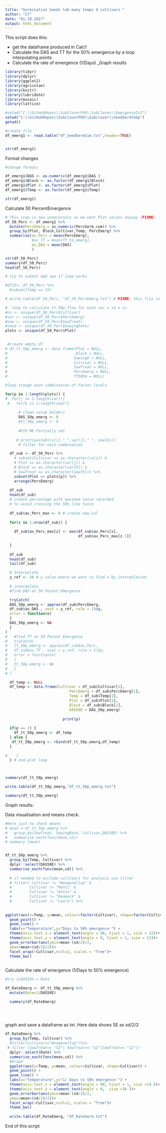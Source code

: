 ```yaml
---
title: "Germination Seeds lab many temps 4 cultivars "
author: "CT"
date: "01.10.2017"
output: html_document
---
```


This script does this:

- get the dataframe produced in Calc1  
- Calculate the DAS and TT for the 50% emergence by a loop interpolating points
- Calculate the rate of emergence (1/Days)
_Graph results  


```r
library(tidyr)
library(dplyr)
library(ggplot2)
library(agricolae)
library(knitr)
library(lubridate)
library(mosaic)
library(lattice)
```


```r
#setwd("C:\\GitHubRepos\\SubCloverPhD\\SubClover\\EmergenceIv2")
setwd("C:\\GitHubRepos\\SubcloverPhD\\Subclover\\SeedGermTemp")
getwd()

#create file
df_emerg1 <- read.table("df_SeedGermCum.txt",header=TRUE)


str(df_emerg1)
```

Format changes 
```r
#change formats 

df_emerg1$DAS <- as.numeric(df_emerg1$DAS )
df_emerg1$Block <- as.factor(df_emerg1$Block)
df_emerg1$Plot <- as.factor(df_emerg1$Plot)
df_emerg1$Temp <- as.factor(df_emerg1$Temp)

str(df_emerg1)

```

Calculate 50 PercentEmergence  

```r

# This step is now unnecessary as we want Plot values anyway (FIXME)
df_50_Perc <- df_emerg1 %>%
  mutate(PercEmerg = as.numeric(PercGerm_cum)) %>%
  group_by(Plot, Block,Cultivar,Temp, PercEmerg) %>%
  summarise(av_Perc = mean(PercEmerg), 
            #av_TT = mean(TT_to_emerg),
            av_DAS = mean(DAS)
            )

str(df_50_Perc)
summary(df_50_Perc)
head(df_50_Perc)

# try to subset abd see if loop works 

#df15<- df_50_Perc %>%
  #subset(Temp == 15)

# write.table(df_50_Perc, "df_50_PercEmerg.txt") # FIXME: this file is not yet 50%

#  loop to calculate tt_50p_flow for each var x sd x cv
#cv <- unique(df_50_Perc$Cultivar)
#var <- unique(df_50_Perc$PercEmerg)
#sow <- unique(df_50_Perc$SowTreat)
#sowd <- unique(df_50_Perc$SowingDate)
plots <- unique(df_50_Perc$Plot)
 

 #create empty df
# df_tt_50p_emerg <- data.frame(Plot = NULL,
#                               Block = NULL,
#                              SowingD = NULL,
#                              Cultivar = NULL, 
#                              SowTreat = NULL,
#                              PercEmerg = NULL, 
#                              TT50Em = NULL)

#loop trough each combination of factor levels

for(p in 1:length(plots)) {
#  for(j in 1:length(var)){
 #   for(k in 1:length(sow)){
      
      # clean value holders
      DAS_50p_emerg <- 0
      #tt_50p_emerg <- 0
      
      #FIX ME Partially set 
    
     # print(paste0(cv[i]," ",var[j]," ", sow[k]))
      # filter for each combination

  df_sub <- df_50_Perc %>%
    # subset(Cultivar == as.character(cv[i]) &
    # Plot == as.character(var[j]) &
    # Block == as.character(var[b]) &
    # SowTreat == as.character(sow[k])) %>%
    subset(Plot == plots[p]) %>%
    arrange(PercEmerg)
  
  df_sub
  head(df_sub)
  # create percentage with maximum value recorded 
  # to avoid crossing the 50% line twice
  
  df_sub$av_Perc_max <- 0 # create new col
  
  for(z in 1:nrow(df_sub)) {
    
    df_sub$av_Perc_max[z] <- max(df_sub$av_Perc[z],
                                 df_sub$av_Perc_max[z-1])
    
  }
  
  df_sub
  head(df_sub)
  tail(df_sub)

  # Interpolate 
  y_ref <- 50 # y value where we want to find x by interpolation
  
  # interpolate
  #find DAS at 50 Pecent Emergence 

  tryCatch(  
  DAS_50p_emerg <- approx(df_sub$PercEmerg, 
  df_sub$av_DAS , xout = y_ref, rule = 1)$y,
  error = function(e) 
  {
  DAS_50p_emerg <- NA
  }
)
#   #find TT at 50 Pecent Emergence
#   tryCatch(  
#   tt_50p_emerg <- approx(df_sub$av_Perc, 
#   df_sub$av_TT , xout = y_ref, rule = 1)$y,
#   error = function(e) 
#   {
#   tt_50p_emerg <- NA
#   }
# )

  df_temp <- NULL
  df_temp <- data.frame(Cultivar = df_sub$Cultivar[1],
                             PercEmerg = df_sub$PercEmerg[1], 
                             Temp = df_sub$Temp[1],
                             Plot = df_sub$Plot[1],
                             Block = df_sub$Block[1],
                             DAS50E = DAS_50p_emerg)
  
                          print(p)
  
  if(p == 1) {
    df_tt_50p_emerg <- df_temp
  } else {
   df_tt_50p_emerg <- rbind(df_tt_50p_emerg,df_temp) 
  }                     
  
#    } 
  } # end plot loop




```

```r
summary(df_tt_50p_emerg)

write.table(df_tt_50p_emerg,"df_tt_50p_emerg.txt")

summary(df_tt_50p_emerg)
```

Graph results:  


Data visualisation and means check.
```r

#Here just to check means 
# mean <-df_tt_50p_emerg %>%
#   group_by(SowTreat, SowingDate, Cultivar,DAS50E) %>%
#   summarise_each(funs(mean,sd))
# summary (mean)


df_tt_50p_emerg %>%
  group_by(Temp, Cultivar) %>%
  dplyr::select(DAS50E) %>%
  summarise_each(funs(mean,sd)) %>%
  
  # if needed to exclude cultivars for analysis use filter 
  # filter( Cultivar != "Woogenellup" &
  #        Cultivar != "Monti" &
  #        Cultivar != "Antas" &
  #        Cultivar != "Denmark" &
  #        Cultivar != "Leura") %>%
         
  
ggplot(aes(x=Temp, y=mean, colour=factor(Cultivar), shape=factor(Cultivar))) +
  geom_point() +
  geom_line() +
  labs(x="Temperature",y="Days to 50% emergence ") +
  theme(axis.text.x = element_text(angle = 90, hjust = 1, size = 12))+
  theme(axis.text.y = element_text(angle = 0, hjust = 1, size = 12))+
  geom_errorbar(aes(ymin=mean-(sd/2)/2,
  ymax=mean+(sd/2)/2))+
  facet_wrap(~Cultivar,ncol=2, scales = "free")+
  theme_bw()
 


```

Calculate the rate of emergence (1/Days to 50% emergence)

```r

#try 1/DAS50% = Rate

df_RateEmerg <- df_tt_50p_emerg %>%
  mutate(Rate=1/DAS50E)

  summary(df_RateEmerg)
  
  
  
```

graph and save a dataframe as txt .Here data shows SE as sd/2/2
```r
df_RateEmerg %>%
  group_by(Temp, Cultivar) %>%
  #filter(Cultivar=="Woogenellup")%>%
 # filter (SowTreat== "S2"| SowTreat== "S2"|SowTreat== "S2"|)
  dplyr::select(Rate) %>%
  summarise_each(funs(mean,sd)) %>%
  #Graph
  ggplot(aes(x=Temp, y=mean, colour=Cultivar, shape=Cultivar)) +
  geom_point() +
  geom_line() +
  labs(x="Temperature",y="1/ Days to 50% emergence ") +
  theme(axis.text.x = element_text(angle = 90, hjust = 1, size =14 ))+
  theme(axis.text.y = element_text(angle = 0,  size =16 ))+
  geom_errorbar(aes(ymin=mean-(sd/2)/2,
  ymax=mean+(sd/2)/2))+
  facet_wrap(~Cultivar,ncol=2, scales = "free")+
  theme_bw()
  
  write.table(df_RateEmerg, "df_RateGerm.txt")
```



End of this script 

